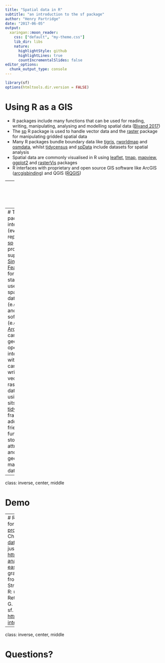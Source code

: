```yaml
---
title: "Spatial data in R"
subtitle: "an introduction to the sf package"
author: "Henry Partridge"
date: "2017-06-05"
output:
  xaringan::moon_reader:
    css: ["default", "my-theme.css"]
    lib_dir: libs
    nature:
      highlightStyle: github
      highlightLines: true
      countIncrementalSlides: false
editor_options: 
  chunk_output_type: console
---
```


```r
library(sf)
options(htmltools.dir.version = FALSE)
```

#  Using R as a GIS
- R packages include many functions that can be used for reading, writing, manipulating, analysing and modelling spatial data ([Bivand 2017](https://cran.r-project.org/web/views/Spatial.html))
- The [sp](https://cran.r-project.org/web/packages/sp/index.html) R package is used to handle vector data and the [raster](https://cran.r-project.org/web/packages/raster/index.html) package for manipulating gridded spatial data
- Many R packages bundle boundary data like [tigris](https://cran.r-project.org/web/packages/tigris/index.html), [rworldmap](https://cran.r-project.org/web/packages/rworldmap/index.html) and [osmdata](https://cran.r-project.org/web/packages/osmdata/index.html), whilst [tidycensus](https://walkerke.github.io/tidycensus/index.html) and [spData](https://github.com/Nowosad/spData) include datasets for spatial analysis
- Spatial data are commonly visualised in R using [leaflet](https://cran.r-project.org/web/packages/leaflet/index.html), [tmap](https://cran.r-project.org/web/packages/tmap/index.html), [mapview](https://cran.r-project.org/web/packages/mapview/index.html), [ggplot2](https://cran.r-project.org/web/packages/ggplot2/index.html) and [rasterVis](https://cran.r-project.org/web/packages/rasterVis/index.html) packages
- R interfaces with proprietary and open source GIS software like ArcGIS ([arcgisbinding](https://r-arcgis.github.io/assets/arcgisbinding.pdf)) and QGIS ([RQGIS](https://cran.r-project.org/web/packages/RQGIS/index.html))

---
class: inverse, center, middle

# [sf](https://cran.r-project.org/web/packages/sf/index.html)

---
# The sf package
- intended to (eventually) replace the [sp](https://cran.r-project.org/web/packages/sp/index.html) package
- provides support for [Simple Features](https://en.wikipedia.org/wiki/Simple_Features), a formal standard used in spatial databases (e.g. [PostGIS](http://postgis.net)) and GIS software (e.g. [ESRI's ArcGIS](http://www.esri.com)).
- can perform geometric operations by interfacing with [GEOS](https://trac.osgeo.org/geos)
- can read and write to most vector and raster spatial data formats using [GDAL](http://www.gdal.org)
- sits within the [tidyverse](http://tidyverse.org) framework:
    - adopts pipe-friendly functions
    - stores attribute data and feature geometries in manipulable data frames

---

class: inverse, center, middle

# Demo

---
# Resources
- Pebesma, E. (2017). sf: Simple Features for R. R package, version 0.4-3. [https://cran.r-project.org/web/packages/sf/index.html](https://cran.r-project.org/web/packages/sf/index.html)
- Lovelace, R., & Cheshire, J. (2017). ["Introduction to visualising spatial data in R."](https://cran.r-project.org/doc/contrib/intro-spatial-rl.pdf)
- Machlis, S. (2017, March 3). Mapping in R just got a whole lot easier. [Blog post]. Retrieved from [http://www.computerworld.com/article/3175623/data-analytics/mapping-in-r-just-got-a-whole-lot-easier.html](http://www.computerworld.com/article/3175623/data-analytics/mapping-in-r-just-got-a-whole-lot-easier.html)
- Pebesma, E. (2017, January 1). sf - plot, graticule, transform, units, cast, is. [Blog post]. Retrieved from [http://r-spatial.org/r/2017/01/12/newssf.html](http://r-spatial.org/r/2017/01/12/newssf.html)
- Strimas-Mackey, M. (2017, March 9). Tidy spatial data in R: using dplyr, tidyr, and ggplot2 with sf. [Blog post]. Retrieved from [http://strimas.com/r/tidy-sf/](http://strimas.com/r/tidy-sf/)
- Williamson, G. (2017, May 4). Polygon intersection and summary with sf. [Blog post]. Retrieved from [https://atriplex.info/blog/index.php/2017/05/24/polygon-intersection-and-summary-with-sf/](https://atriplex.info/blog/index.php/2017/05/24/polygon-intersection-and-summary-with-sf/)

---
class: inverse, center, middle

# Questions?
